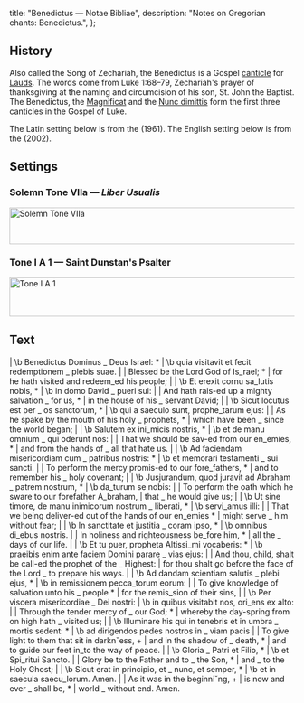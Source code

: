  title: "Benedictus — Notae Bibliae",
  description: "Notes on Gregorian chants: Benedictus.",
};

<Initial text="Benedictus" />

## History

Also called the Song of Zechariah, the Benedictus is a Gospel [canticle](/glossary/liturgical-terms#canticle) for [Lauds](/glossary/liturgical-terms#lauds). The words come from Luke 1:68–79, Zechariah's prayer of thanksgiving at the naming and circumcision of his son, St. John the Baptist. The Benedictus, the [Magnificat](/liturgy/music/chants/magnificat) and the [Nunc dimittis](/liturgy/music/chants/nunc-dimittis) form the first three canticles in the Gospel of Luke.

The Latin setting below is from the *<Definition lang="latin" anchor="liber-usualis" text="Liber Usualis" />* (1961). The English setting below is from the *<Definition lang="english" anchor="saint-dunstans-psalter" text="Saint Dunstan's Psalter" />* (2002).

## Settings

### Solemn Tone VIIa — *Liber Usualis*

<Image
  src="/chants/solemn-tone-viia.svg"
  alt="Solemn Tone VIIa"
  width="600"
  height="65"
/>

### Tone I A 1 — Saint Dunstan's Psalter

<Image
  src="/chants/tone-i-a-1.svg"
  alt="Tone I A 1"
  width="600"
  height="69"
/>

## Text

<Poetry>
|  \b Benedictus Dominus _ Deus Israel: *
|  \b quia visitavit et fecit redemptionem _ plebis suae.
|
|  Blessed be the Lord God of Is_rael; *
|  for he hath visited and redeem_ed his people;
|
|  \b Et erexit cornu sa_lutis nobis, *
|  \b in domo David _ pueri sui:
|
|  And hath rais-ed up a mighty salvation _ for us, *
|  in the house of his _ servant David;
|
|  \b Sicut locutus est per _ os sanctorum, *
|  \b qui a saeculo sunt, prophe_tarum ejus:
|
|  As he spake by the mouth of his holy _ prophets, *
|  which have been _ since the world began;
|
|  \b Salutem ex ini_micis nostris, *
|  \b et de manu omnium _ qui oderunt nos:
|
|  That we should be sav-ed from our en_emies, *
|  and from the hands of _ all that hate us.
|
|  \b Ad faciendam misericordiam cum _ patribus nostris: *
|  \b et memorari testamenti _ sui sancti.
|
|  To perform the mercy promis-ed to our fore_fathers, *
|  and to remember his _ holy covenant;
|
|  \b Jusjurandum, quod juravit ad Abraham _ patrem nostrum, *
|  \b da_turum se nobis:
|
|  To perform the oath which he sware to our forefather A_braham,
|  that _ he would give us;
|
|  \b Ut sine timore, de manu inimicorum nostrum _ liberati, *
|  \b servi_amus illi:
|
|  That we being deliver-ed out of the hands of our en_emies *
|  might serve _ him without fear;
|
|  \b In sanctitate et justitia _ coram ipso, *
|  \b omnibus di_ebus nostris.
|
|  In holiness and righteousness be_fore him, *
|  all the _ days of our life.
|
|  \b Et tu puer, propheta Altissi_mi vocaberis: *
|  \b praeibis enim ante faciem Domini parare _ vias ejus:
|
|  And thou, child, shalt be call-ed the prophet of the _ Highest:
|  for thou shalt go before the face of the Lord _ to prepare his ways.
|
|  \b Ad dandam scientiam salutis _ plebi ejus, *
|  \b in remissionem pecca_torum eorum:
|
|  To give knowledge of salvation unto his _ people *
|  for the remis_sion of their sins,
|
|  \b Per viscera misericordiae _ Dei nostri:
|  \b in quibus visitabit nos, ori_ens ex alto:
|
|  Through the tender mercy of _ our God; *
|  whereby the day-spring from on high hath _ visited us;
|
|  \b Illuminare his qui in tenebris et in umbra _ mortis sedent: *
|  \b ad dirigendos pedes nostros in _ viam pacis
|
|  To give light to them that sit in darknˇess, +
|  and in the shadow of _ death, *
|  and to guide our feet in_to the way of peace.
|
|  \b Gloria _ Patri et Filio, *
|  \b et Spi_ritui Sancto.
|
|  Glory be to the Father and to _ the Son, *
|  and _ to the Holy Ghost;
|
|  \b Sicut erat in principio, et _ nunc, et semper, *
|  \b et in saecula saecu_lorum. Amen.
|
|  As it was in the beginniˇng, +
|  is now and ever _ shall be, *
|  world _ without end. Amen.
</Poetry>
